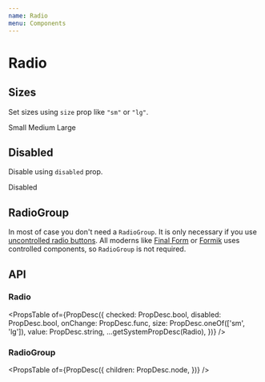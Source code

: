 ```yaml
---
name: Radio
menu: Components
---
```



# Radio

## Sizes

Set sizes using `size` prop like `"sm"` or `"lg"`.

<Playground>
  <RadioGroup>
    <FormCheck>
      <Radio size="sm" id="sizeRadio1" name="sizeRadios" value="option1" />
      <FormCheckLabel htmlFor="sizeRadio1">Small</FormCheckLabel>
    </FormCheck>
    <FormCheck>
      <Radio id="sizeRadio2" name="sizeRadios" value="option2" />
      <FormCheckLabel htmlFor="sizeRadio2">Medium</FormCheckLabel>
    </FormCheck>
    <FormCheck>
      <Radio size="lg" id="sizeRadio3" name="sizeRadios" value="option3" />
      <FormCheckLabel htmlFor="sizeRadio3">Large</FormCheckLabel>
    </FormCheck>
  </RadioGroup>
</Playground>

## Disabled

Disable using `disabled` prop.

<Playground>
  <FormCheck>
    <Radio disabled id="disabledRadio1" name="disabledRadios" value="option1" />
    <FormCheckLabel htmlFor="disabledRadio1">Disabled</FormCheckLabel>
  </FormCheck>
</Playground>

## RadioGroup

In most of case you don't need a `RadioGroup`. It is only necessary if you use [uncontrolled radio buttons](https://reactjs.org/docs/uncontrolled-components.html). All moderns like [Final Form](https://github.com/final-form/react-final-form) or [Formik](https://github.com/jaredpalmer/formik) uses controlled components, so `RadioGroup` is not required. 

## API

### Radio

<PropsTable
  of={PropDesc({
    checked: PropDesc.bool,
    disabled: PropDesc.bool,
    onChange: PropDesc.func,
    size: PropDesc.oneOf(['sm', 'lg']),
    value: PropDesc.string,
    ...getSystemPropDesc(Radio),
  })}
/>

### RadioGroup

<PropsTable
  of={PropDesc({
    children: PropDesc.node,
  })}
/>
